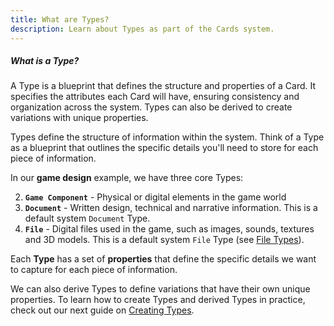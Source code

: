 ```yaml
---
title: What are Types?
description: Learn about Types as part of the Cards system.
---
```


<div className="rounded-box">
  <h5><strong>What is a Type?</strong></h5>
  <p>A Type is a blueprint that defines the structure and properties of a Card. It specifies the attributes each Card will have, ensuring consistency and organization across the system. Types can also be derived to create variations with unique properties.</p>
</div>

Types define the structure of information within the system. Think of a Type as a blueprint that outlines the specific details you'll need to store for each piece of information.

In our **game design** example, we have three core Types:

2. **`Game Component`** - Physical or digital elements in the game world
3. **`Document`** - Written design, technical and narrative information. This is a default system `Document` Type.
4. **`File`** - Digital files used in the game, such as images, sounds, textures and 3D models. This is a default system `File` Type (see [File Types](/docs/cards/types/file-types)).

Each **Type** has a set of **properties** that define the specific details we want to capture for each piece of information.

We can also derive Types to define variations that have their own unique properties. To learn how to create Types and derived Types in practice, check out our next guide on [Creating Types](/docs/cards/types/create-a-type).